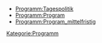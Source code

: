 
*[[Programm:Tagespolitik]]
*[[Programm:Program]]
*[[Programm:Program_mittelfristig]]


[[Kategorie:Programm]]